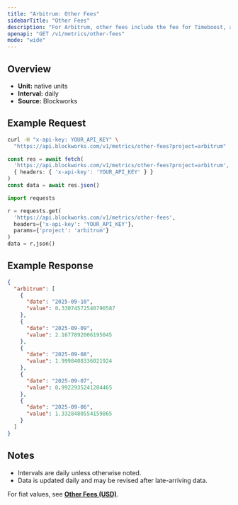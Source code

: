 ```yaml
---
title: "Arbitrum: Other Fees"
sidebarTitle: "Other Fees"
description: "For Arbitrum, other fees include the fee for Timeboost, an priroty auction for access to transactions with no delay compared to 200ms delay for the chain's sequencer"
openapi: "GET /v1/metrics/other-fees"
mode: "wide"
---
```


## Overview

- **Unit:** native units
- **Interval:** daily
- **Source:** Blockworks

## Example Request

<CodeGroup>

```bash cURL
curl -H "x-api-key: YOUR_API_KEY" \
  "https://api.blockworks.com/v1/metrics/other-fees?project=arbitrum"
```

```typescript TypeScript
const res = await fetch(
  'https://api.blockworks.com/v1/metrics/other-fees?project=arbitrum',
  { headers: { 'x-api-key': 'YOUR_API_KEY' } }
)
const data = await res.json()
```

```python Python
import requests

r = requests.get(
  'https://api.blockworks.com/v1/metrics/other-fees',
  headers={'x-api-key': 'YOUR_API_KEY'},
  params={'project': 'arbitrum'}
)
data = r.json()
```

</CodeGroup>

## Example Response

```json
{
  "arbitrum": [
    {
      "date": "2025-09-10",
      "value": 0.33074572540790587
    },
    {
      "date": "2025-09-09",
      "value": 2.1677892006195045
    },
    {
      "date": "2025-09-08",
      "value": 1.9998408336021924
    },
    {
      "date": "2025-09-07",
      "value": 0.9922935241284465
    },
    {
      "date": "2025-09-06",
      "value": 1.3328480554159865
    }
  ]
}
```

## Notes
- Intervals are daily unless otherwise noted.
- Data is updated daily and may be revised after late-arriving data.

<Note>For fiat values, see **[Other Fees (USD)](./other-fees-usd)**.</Note>